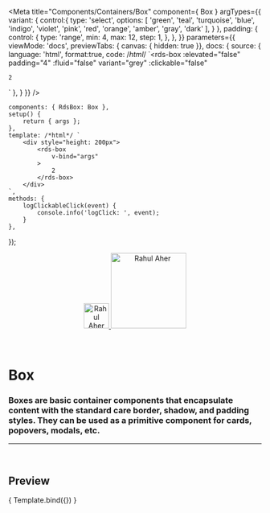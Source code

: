 
<Meta
	title="Components/Containers/Box"
	component={ Box }
	argTypes={{
		variant: {
			control:{
				type: 'select',
				options: [
					'green',
					'teal',
					'turquoise',
					'blue',
					'indigo',
					'violet',
					'pink',
					'red',
					'orange',
					'amber',
					'gray',
					'dark'
				],
			}
		},
		padding: {
			control: {
				type: 'range',
				min: 4,
				max: 12,
				step: 1,
			},
	},
	}}
	parameters={{
		viewMode: 'docs',
		previewTabs: { canvas: { hidden: true }},
		docs: {
			source: {
				language: 'html',
				format:true,
				code: /*html*/ 
`<rds-box
	:elevated="false"
	padding="4"
	:fluid="false"
	variant="grey"
	:clickable="false"
>
	2
</rds-box>`
			},
		}
	}}
/>

	components: { RdsBox: Box },
	setup() {
		return { args };
	},
	template: /*html*/ `
		<div style="height: 200px">
			<rds-box
				v-bind="args"
			>
				2
			</rds-box>
		</div>
	`,
	methods: {
		logClickableClick(event) {
			console.info('logClick: ', event);
		}
	},
});

<div align="center" style={{display: 'flex'}}>
    <a href="https://rahulaher.netlify.app">
        <img src="../../../img/logo/glyph-black-colored.svg" alt="Rahul Aher logo" width="50" />
        <img src="../../../img/logo/word-black-colored.svg" alt="Rahul Aher" width="150" />
    </a>
</div>

<br />
<br />

# Box

### Boxes are basic container components that encapsulate content with the standard care border, shadow, and padding styles. They can be used as a primitive component for cards, popovers, modals, etc.

---

<br />

## Preview

<Canvas>
	<Story
		name="Box"
		args={{
			padding: 4,
			fluid: false,
			elevated: false,
			variant: 'gray',
			overflowVisible: false,
			verticalFluid: false,
		}}
	>
		{ Template.bind({}) }
	</Story>
</Canvas>

<ArgsTable story="Box" />
